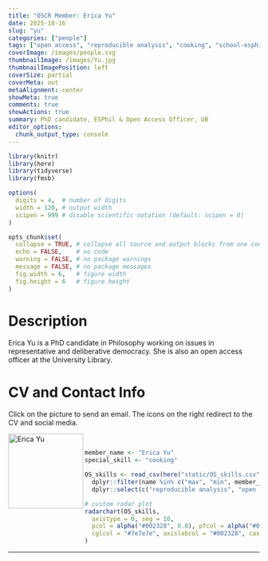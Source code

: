 ```yaml
---
title: "OSCR Member: Erica Yu"
date: 2025-10-16
slug: "yu"
categories: ["people"]
tags: ["open access", "reproducible analysis", "cooking", "school-esphil"] # top 3 categories + unique + school
coverImage: /images/people.svg
thumbnailImage: /images/Yu.jpg
thumbnailImagePosition: left
coverSize: partial
coverMeta: out
metaAlignment: center
showMeta: true
comments: true
showActions: true
summary: PhD candidate, ESPhil & Open Access Officer, UB
editor_options: 
  chunk_output_type: console
---
```


```r

library(knitr)
library(here)
library(tidyverse)
library(fmsb)

options(
  digits = 4,  # number of digits
  width = 120, # output width
  scipen = 999 # disable scientific notation (default: scipen = 0)
)

opts_chunk$set(
  collapse = TRUE, # collapse all source and output blocks from one code chunk into a single block
  echo = FALSE,    # no code
  warning = FALSE, # no package warnings
  message = FALSE, # no package messages
  fig.width = 6,   # figure width
  fig.height = 6   # figure height
)

```

# Description

Erica Yu is a PhD candidate in Philosophy working on issues in representative and deliberative democracy. She is also an open access officer at the University Library.

# CV and Contact Info

Click on the picture to send an email. The icons on the right redirect to the CV and social media.

<!-- EMAIL -->
<p>
  <a href="mailto:erica.yu@eur.nl">
  <img border="0" alt="Erica Yu" src="/images/Yu.jpg" width="150" height="150" align="left">
  </a>
</p>

<!-- CV -->
<p align="center">
  <a href="https://drive.google.com/file/d/1fQih4hmBL-5aLBlpA_h9k_DbtsLuA8uz/view?usp=sharing" class="fa fa-file fa-2x" style="color:#00B969;">
  </a>
</p>

<!-- ORCID -->
<p align="center">
  <a href="https://orcid.org/0000-0001-6008-8356" class="ai ai-orcid fa-2x" style="color:#000000;">
  </a>
</p>

<!-- LINKEDIN -->
<p align="center">
  <a href="https://www.linkedin.com/in/erica-celine-yu-60221196/" class="fa fa-linkedin fa-2x" style="color:#000000;">
  </a>
</p>

<BR>

<!-- # Expertise -->

```r

member_name <- "Erica Yu"
special_skill <- "cooking"

OS_skills <- read_csv(here("static/OS_skills.csv")) %>%
  dplyr::filter(name %in% c("max", "min", member_name)) %>%
  dplyr::select(c("reproducible analysis", "open source software", "data sharing",  "open access", "preregistration", all_of(special_skill), "data management"))

# custom radar plot
radarchart(OS_skills,
  axistype = 0, seg = 10,
  pcol = alpha("#002328", 0.8), pfcol = alpha("#00B969", 0.6), plwd = 4, centerzero = TRUE, # polygon
  cglcol = "#7e7e7e", axislabcol = "#002328", caxislabels = seq(0, 10, 2), cglwd = 0.8 # grid
)

```

***


